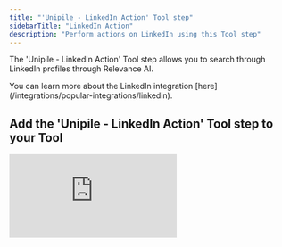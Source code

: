 ```yaml
---
title: "'Unipile - LinkedIn Action' Tool step"
sidebarTitle: "LinkedIn Action"
description: "Perform actions on LinkedIn using this Tool step"
---
```


The 'Unipile - LinkedIn Action' Tool step allows you to search through LinkedIn profiles through Relevance AI.

<Note>
  You can learn more about the LinkedIn integration [here](/integrations/popular-integrations/linkedin).
</Note>

## Add the 'Unipile - LinkedIn Action' Tool step to your Tool

<div style={{ width:"100%",position:"relative",paddingTop:"56.25%" }}>
<iframe src="https://app.supademo.com/embed/cmei2eup097hth3pyxr1n3iko" frameBorder="0" title="Add the Unipile - LinkedIn Action Tool step to your Tool" allow="clipboard-write" webkitallowfullscreen="true" mozallowfullscreen="true" allowfullscreen style={{ position:"absolute",top:0,left:0,width:"100%",height:"100%",border:"3px solid #5E43CE",borderRadius:"10px" }} />

</div>

You can add the 'Unipile - LinkedIn Action' Tool step to your Tool by:

1. Creating a new Tool, then searching for the 'Unipile - LinkedIn Action' Tool step
2. Click 'Expand' to see the full Tool step
3. Choose the Action you want to perform in the Action field
4. Connect or select your LinkedIn account in the 'LinkedIn Account' field
5. Enter the parameters for the action you selected, and then click 'Run step' to run the Tool step

## Parameters

Parameters differ for each action in this Tool step, but the LinkedIn account is always required. 

<Tabs>
  <Tab title="Get All Chats">
    <ParamField path="Before" type="string">
      A filter to target items created before the datetime (exclusive). Must be an ISO 8601 UTC datetime (YYYY-MM-DDTHH:MM:SS.sssZ).
    </ParamField>
    <ParamField path="After" type="string">
      A filter to target items created after the datetime (exclusive). Must be an ISO 8601 UTC datetime (YYYY-MM-DDTHH:MM:SS.sssZ).
    </ParamField>
    <ParamField path="Cursor" type="string">
      A cursor for pagination purposes. To get the next page of entries, you need to make a new request and fulfill this field with the cursor received in the previous request. This process should be repeated until all entries have been retrieved.
    </ParamField>
    <ParamField path="Limit" type="string">
      The maximum number of results to return. This can be between 1 to 250.
    </ParamField>
  </Tab>
  <Tab title="Get All Messages From Chat">
    <ParamField path="Chat ID" type="string">
      The ID of the chat.
    </ParamField>
    <ParamField path="Before" type="string">
      A filter to target items created before the datetime (exclusive). Must be an ISO 8601 UTC datetime (YYYY-MM-DDTHH:MM:SS.sssZ).
    </ParamField>
    <ParamField path="After" type="string">
      A filter to target items created after the datetime (exclusive). Must be an ISO 8601 UTC datetime (YYYY-MM-DDTHH:MM:SS.sssZ).
    </ParamField>
    <ParamField path="Cursor" type="string">
      A cursor for pagination purposes. To get the next page of entries, you need to make a new request and fulfill this field with the cursor received in the previous request. This process should be repeated until all entries have been retrieved.
    </ParamField>
    <ParamField path="Limit" type="string">
      The maximum number of results to return. This can be between 1 to 250.
    </ParamField>
  </Tab>
  <Tab title="Get User Profile">
    <ParamField path="Username" type="string" required>
      The username of who you wish to message. This can be found in their profile URL after https://www.linkedin.com/in/
    </ParamField>
    <ParamField path="Notify" type="checkbox">
      Whether the profile visit should be notified to the viewee or not. Default is false.
    </ParamField>
  </Tab>
  <Tab title="Create A Post">
    <ParamField path="Caption" type="string">
      The caption to your post.
    </ParamField>
    <ParamField path="Attachments" type="string">
      The attachments to your post.
    </ParamField>
  </Tab>
  <Tab title="Send Comment">
    <ParamField path="Post ID" type="string" required>
      The ID of the post to comment on
    </ParamField>
    <ParamField path="Text" type="string" required>
      The caption for your comment.
    </ParamField>
  </Tab>
  <Tab title="Get InMail Balance">
    No parameters are available for this action.
  </Tab>
  <Tab title="Send Invitation">
    <ParamField path="Username" type="string" required>
      The username of who you wish to message. This can be found in their profile URL after https://www.linkedin.com/in/
    </ParamField>
    <ParamField path="Message" type="string" required>
      A message to go with the invitation. This is max. 200 characters for free accounts, and max. 300 characters for Premium accounts.
    </ParamField>
    <ParamField path="Conversation ID" type="string">
      The conversation you would like messages sent to.
    </ParamField>
  </Tab>
  <Tab title="Send Message In A Chat">
    <ParamField path="Chat ID" type="string" required>
      The ID of the chat.
    </ParamField>
    <ParamField path="Text" type="string" required>
      The message you wish to send.
    </ParamField>
  </Tab>
  <Tab title="Start New Chat">
    <ParamField path="Account Type" type="dropdown" required>
      Choose from Classic, Recruiter and Sales Navigator.
    </ParamField>
    <ParamField path="Username" type="string" required>
      The username of who you wish to message. This can be found in their profile URL after https://www.linkedin.com/in/
    </ParamField>
    <ParamField path="Title" type="string">
      Add a title to the message.
    </ParamField>
    <ParamField path="Text" type="string" required>
      The message you wish to send.
    </ParamField>
  </Tab>
</Tabs>

## Frequently asked questions (FAQs)

<AccordionGroup>
  <Accordion title="Why are LinkedIn Tools so expensive?">
    This Tool uses [Unipile](https://unipile.com/) to perform actions in LinkedIn. The credits charged are to cover the cost of this service through Unipile. We recommend upgrading to a subscription in order to use this Tool.
  </Accordion>
</AccordionGroup>